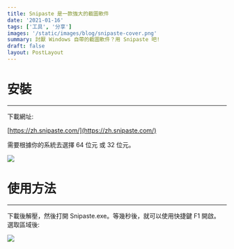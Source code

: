 ```yaml
---
title: Snipaste 是一款強大的截圖軟件
date: '2021-01-16'
tags: ['工具', '分享']
images: '/static/images/blog/snipaste-cover.png'
summary: 討厭 Windows 自帶的截圖軟件？用 Snipaste 吧!
draft: false
layout: PostLayout
---
```


<TOCInline toc={props.toc} mobile />

# 安裝

---

下載網址:

[https://zh.snipaste.com/](https://zh.snipaste.com/)

需要根據你的系統去選擇 64 位元 或 32 位元。

![](/static/images/blog/snipaste-2.png)

# 使用方法

---

下載後解壓，然後打開 Snipaste.exe。等幾秒後，就可以使用快捷鍵 F1 開啟。 選取區域後:

![](/static/images/blog/snipaste-3.png)
